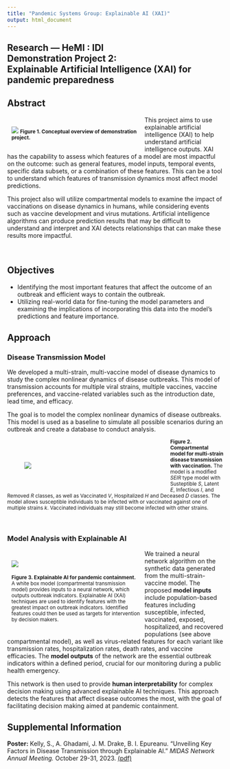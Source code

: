 ```yaml
---
title: "Pandemic Systems Group: Explainable AI (XAI)"
output: html_document
---
```


<!-- BANNER --> 
</div> <!-- container-fluid main-container -->
<div class="jumbotron homepagebanner jumbotron-fluid">
<div class="container">
## **Research --- HeMI : IDI**<br>Demonstration Project 2:<br>Explainable Artificial Intelligence (XAI) for pandemic preparedness {.lead .tagline}
</div> <!--end container-->
</div> <!--end jumbotron-->

<!-- MAIN CONTENT --> 
<div class="container-fluid main-container">

<!-- <p id="disclaimer"></p> -->

## Abstract

<div style="width:50%; min-width:300px; float:left; padding:10px">
![](images/PIPP_DP2.png)
<small>**Figure&nbsp;1. Conceptual overview of demonstration project.**</small>
</div>

This project aims to use explainable artificial intelligence (XAI) to help understand artificial intelligence outputs. XAI has the capability to assess which features of a model are most impactful on the outcome: such as general features, model inputs, temporal events, specific data subsets, or a combination of these features. This can be a tool to understand which features of transmission dynamics most affect model predictions. 

This project also will utilize compartmental models to examine the impact of vaccinations on disease dynamics in humans, while considering events such as vaccine development and virus mutations. Artificial intelligence algorithms can produce prediction results that may be difficult to understand and interpret and XAI detects relationships that can make these results more impactful.

<br clear="all" />

## Objectives

- Identifying the most important features that affect the outcome of an outbreak and efficient ways to contain the outbreak.  
-	Utilizing real-world data for fine-tuning the model parameters and examining the implications of incorporating this data into the model’s predictions and feature importance.  

## Approach

### Disease Transmission Model

We developed a multi-strain, multi-vaccine model of disease dynamics to study the complex nonlinear dynamics of disease outbreaks. This model of transmission accounts for multiple viral strains, multiple vaccines, vaccine preferences, and vaccine-related variables such as the introduction date, lead time, and efficacy.

The goal is to model the complex nonlinear dynamics of disease outbreaks. This model is used as a baseline to simulate all possible scenarios during an outbreak and create a database to conduct analysis. 

<div style="width:50%; min-width:300px; float:left; padding:40px">
![](images/DP2_Model.png)
</div>

<small>**Figure&nbsp;2. Compartmental model for multi-strain disease transmission with vaccination.** The model is a modified $SEIR$ type model with Susteptible $S$, Latent $E$, Infectious $I$, and Removed $R$ classes, as well as Vaccinated $V$, Hospitalized $H$ and Deceased $D$ classes. The model allows susceptible individuals to be infected with or vaccinated against one of multiple strains $k$. Vaccinated individuals may still become infected with other strains. </small>

<br clear="all" />

### Model Analysis with Explainable AI

<div style="width:50%; min-width:300px; float:left; padding:10px">
![](images/DP2_xai.png)
<br><br>
<small>**Figure&nbsp;3. Explainable AI for pandemic containment.** A white box model (compartmental transmission model) provides inputs to a neural network, which outputs outbreak indicators. Explainable AI (XAI) techniques are used to identify features with the greatest impact on outbreak indicators. Identified features could then be used as targets for intervention by decision makers.</small>
</div>

We trained a neural network algorithm on the synthetic data generated from the multi-strain-vaccine model. The proposed **model inputs** include population-based features including susceptible, infected, vaccinated, exposed, hospitalized, and recovered populations (see above compartmental model), as well as virus-related features for each variant like transmission rates, hospitalization rates, death rates, and vaccine efficacies. 
The **model outputs** of the network are the essential outbreak indicators within a defined period, crucial for our monitoring during a public health emergency. 

This network is then used to provide **human interpretability** for complex decision making using advanced explainable AI techniques. This approach detects the features that affect disease outcomes the most, with the goal of facilitating decision making aimed at pandemic containment. 


<!---
```r
knitr::include_url("DP2_summary.html")
```
<script>iFrameResize({ log: false }, '#DP2')</script>
--->


## Supplemental Information

<div class="container-frames">

<p>**Poster:** Kelly, S., A. Ghadami, J. M. Drake, B. I. Epureanu. "Unveiling Key Factors in Disease Transmission through Explainable AI." *MIDAS Network Annual Meeting.* October 29-31, 2023. 
<a href="pdf/MIDAS_2023_poster_Kelly.pdf" target="_blank">(pdf) </a>
</p>

<!--
<p>
  <a href="https://github.com/[repo]" target="_blank">
    <img src="images/GitHub-Mark-64px.png" id="github-icon" alt="GitHub repository"/>
    GitHub repository (public)
  </a>
</p>
-->

</div>


